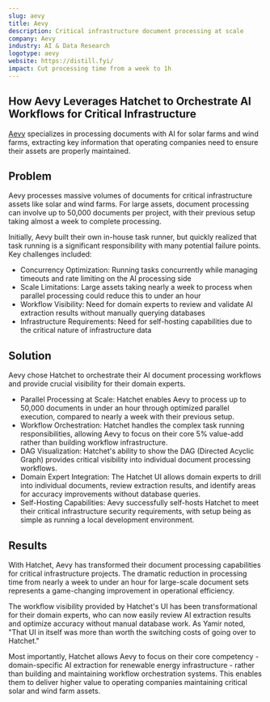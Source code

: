 ```yaml
---
slug: aevy
title: Aevy
description: Critical infrastructure document processing at scale
company: Aevy
industry: AI & Data Research
logotype: aevy
website: https://distill.fyi/
impact: Cut processing time from a week to 1h
---
```


## How Aevy Leverages Hatchet to Orchestrate AI Workflows for Critical Infrastructure

[Aevy](https://aevy.io/) specializes in processing documents with AI for solar farms and wind farms, extracting key information that operating companies need to ensure their assets are properly maintained.

## Problem

Aevy processes massive volumes of documents for critical infrastructure assets like solar and wind farms. For large assets, document processing can involve up to 50,000 documents per project, with their previous setup taking almost a week to complete processing.

Initially, Aevy built their own in-house task runner, but quickly realized that task running is a significant responsibility with many potential failure points. Key challenges included:

- Concurrency Optimization: Running tasks concurrently while managing timeouts and rate limiting on the AI processing side
- Scale Limitations: Large assets taking nearly a week to process when parallel processing could reduce this to under an hour
- Workflow Visibility: Need for domain experts to review and validate AI extraction results without manually querying databases
- Infrastructure Requirements: Need for self-hosting capabilities due to the critical nature of infrastructure data

## Solution

Aevy chose Hatchet to orchestrate their AI document processing workflows and provide crucial visibility for their domain experts.

- Parallel Processing at Scale: Hatchet enables Aevy to process up to 50,000 documents in under an hour through optimized parallel execution, compared to nearly a week with their previous setup.
- Workflow Orchestration: Hatchet handles the complex task running responsibilities, allowing Aevy to focus on their core 5% value-add rather than building workflow infrastructure.
- DAG Visualization: Hatchet's ability to show the DAG (Directed Acyclic Graph) provides critical visibility into individual document processing workflows.
- Domain Expert Integration: The Hatchet UI allows domain experts to drill into individual documents, review extraction results, and identify areas for accuracy improvements without database queries.
- Self-Hosting Capabilities: Aevy successfully self-hosts Hatchet to meet their critical infrastructure security requirements, with setup being as simple as running a local development environment.

## Results

With Hatchet, Aevy has transformed their document processing capabilities for critical infrastructure projects. The dramatic reduction in processing time from nearly a week to under an hour for large-scale document sets represents a game-changing improvement in operational efficiency.

The workflow visibility provided by Hatchet's UI has been transformational for their domain experts, who can now easily review AI extraction results and optimize accuracy without manual database work. As Yamir noted, "That UI in itself was more than worth the switching costs of going over to Hatchet."

Most importantly, Hatchet allows Aevy to focus on their core competency - domain-specific AI extraction for renewable energy infrastructure - rather than building and maintaining workflow orchestration systems. This enables them to deliver higher value to operating companies maintaining critical solar and wind farm assets.

